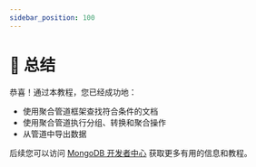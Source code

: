 ```yaml
---
sidebar_position: 100
---
```


# 🎯 总结

恭喜！通过本教程，您已经成功地：
* 使用聚合管道框架查找符合条件的文档
* 使用聚合管道执行分组、转换和聚合操作
* 从管道中导出数据

后续您可以访问 [MongoDB 开发者中心](https://mongodb.com/developer/?utm_campaign=devrel&utm_source=workshop&utm_medium=cta&utm_content=soccer_workshop&utm_term=stanimira_vlaeva) 获取更多有用的信息和教程。